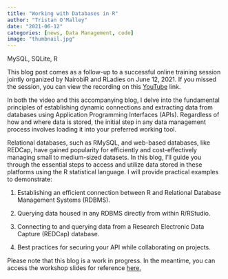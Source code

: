 ```yaml
---
title: "Working with Databases in R"
author: "Tristan O'Malley"
date: "2021-06-12"
categories: [news, Data Management, code]
image: "thumbnail.jpg"
---
```


MySQL, SQLite, R

This blog post comes as a follow-up to a successful online training session jointly organized by NairobiR and RLadies on June 12, 2021. If you missed the session, you can view the recording on this [YouTube](https://youtu.be/txMmjDQoQqE?si=3SJ2pm_gQADa_DHY) link.

In both the video and this accompanying blog, I delve into the fundamental principles of establishing dynamic connections and extracting data from databases using Application Programming Interfaces (APIs). Regardless of how and where data is stored, the initial step in any data management process involves loading it into your preferred working tool.

Relational databases, such as RMySQL, and web-based databases, like REDCap, have gained popularity for efficiently and cost-effectively managing small to medium-sized datasets. In this blog, I'll guide you through the essential steps to access and utilize data stored in these platforms using the R statistical language. I will provide practical examples to demonstrate:

1. Establishing an efficient connection between R and Relational Database Management Systems (RDBMS).

2. Querying data housed in any RDBMS directly from within R/RStudio.

3. Connecting to and querying data from a Research Electronic Data Capture (REDCap) database.

4. Best practices for securing your API while collaborating on projects.


Please note that this blog is a work in progress. In the meantime, you can access the workshop slides for reference [here.](https://github.com/cmaronga/cmaronga.github.io/blob/main/my_files/working_with_databases_in_R.pdf)